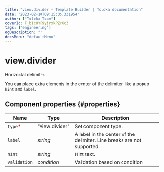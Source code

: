 ```yaml
---
title: "view.divider — Template Builder | Toloka documentation"
date: "2023-02-10T09:15:35.331954"
author: ["Toloka Team"]
coverId: F_bIcOYF9yjrxkPZrXc3
tags: ["engineering"]
ogDescription: ""
docsMenu: "defaultMenu"
---
```


# view.divider

Horizontal delimiter.

You can place extra elements in the center of the delimiter, like a popup `hint` and `label`.

## Component properties {#properties}

**Name** | **Type** | **Description**
----- | ----- | -----
`type`<span style="color: red">\*</span> | "view.divider" | Set component type.
`label` | _string_ | A label in the center of the delimiter. Line breaks are not supported.
`hint` | _string_ | Hint text.
`validation` | _condition_ | Validation based on condition.
